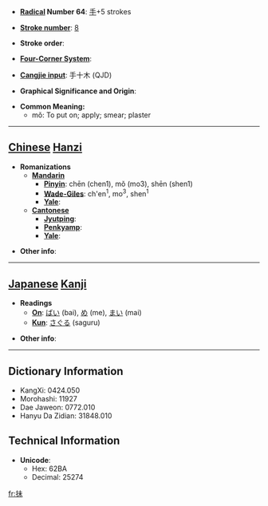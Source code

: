 * '''[[Wiktionary:Chinese radical index| Radical]] Number 64''': [[Wiktionary:Chinese radical index 手|手]]+5 strokes

* '''[[Wiktionary:Chinese total strokes index|Stroke number]]''': [[Wiktionary:Chinese total strokes index 8|8]]

* '''Stroke order''': 

* '''[[Wiktionary:Chinese four corner index|Four-Corner System]]''': 

* '''[[Wiktionary:Chinese Cangjie index|Cangjie input]]''': 手十木 (QJD)

* '''Graphical Significance and Origin''': 

* '''Common Meaning:''' 
** mǒ: To put on; apply; smear; plaster

----

==[[Chinese]] [[Hanzi]]==

* '''Romanizations'''
** '''[[Mandarin]]'''
*** '''[[Pinyin]]''': chēn (chen1), mǒ (mo3), shēn (shen1)
*** '''[[Wade-Giles]]''': ch'en<sup>1</sup>, mo<sup>3</sup>, shen<sup>1</sup>
*** '''[[Yale]]''': 
** '''[[Cantonese]]'''
*** '''[[Jyutping]]''':
*** '''[[Penkyamp]]''': 
*** '''[[Yale]]''': 

* '''Other info''': 

----

==[[Japanese]] [[Kanji]]==

* '''Readings'''
** '''[[On]]''': [[ばい]] (bai), [[め]] (me), [[まい]] (mai)
** '''[[Kun]]''': [[さぐる]] (saguru)

* '''Other info''':  

----

==Dictionary Information==

* KangXi: 0424.050
* Morohashi: 11927
* Dae Jaweon: 0772.010
* Hanyu Da Zidian: 31848.010

==Technical Information==

* '''Unicode''':
** Hex: 62BA
** Decimal: 25274

[[fr:抺]]